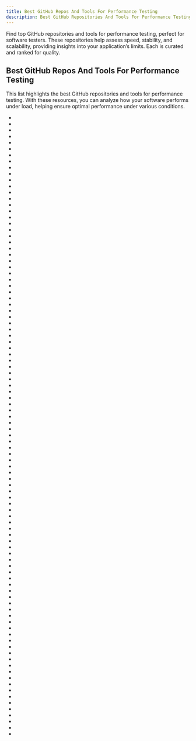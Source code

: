 ```yaml
---
title: Best GitHub Repos And Tools For Performance Testing
description: Best GitHub Repositories And Tools For Performance Testing For Software Testers. Our Repos List Are Curated Then Ranked By Stars And Forks.
---
```


Find top GitHub repositories and tools for performance testing, perfect for software testers. These repositories help assess speed, stability, and scalability, providing insights into your application’s limits. Each is curated and ranked for quality.

## Best GitHub Repos And Tools For Performance Testing

This list highlights the best GitHub repositories and tools for performance testing. With these resources, you can analyze how your software performs under load, helping ensure optimal performance under various conditions.

- <Badge owner="locustio" repoName="locust" stars="https://img.shields.io/github/stars/locustio/locust?style=flat&logoSize=auto" forks="https://img.shields.io/github/forks/locustio/locust?style=flat&logoSize=auto"/>
- <Badge owner="getanteon" repoName="anteon" stars="https://img.shields.io/github/stars/getanteon/anteon?style=flat&logoSize=auto" forks="https://img.shields.io/github/forks/getanteon/anteon?style=flat&logoSize=auto"/>
- <Badge owner="apache" repoName="jmeter" stars="https://img.shields.io/github/stars/apache/jmeter?style=flat&logoSize=auto" forks="https://img.shields.io/github/forks/apache/jmeter?style=flat&logoSize=auto"/>
- <Badge owner="atinfo" repoName="awesome-test-automation" stars="https://img.shields.io/github/stars/atinfo/awesome-test-automation?style=flat&logoSize=auto" forks="https://img.shields.io/github/forks/atinfo/awesome-test-automation?style=flat&logoSize=auto"/>
- <Badge owner="Blazity" repoName="next-enterprise" stars="https://img.shields.io/github/stars/Blazity/next-enterprise?style=flat&logoSize=auto" forks="https://img.shields.io/github/forks/Blazity/next-enterprise?style=flat&logoSize=auto"/>
- <Badge owner="sitespeedio" repoName="sitespeed.io" stars="https://img.shields.io/github/stars/sitespeedio/sitespeed.io?style=flat&logoSize=auto" forks="https://img.shields.io/github/forks/sitespeedio/sitespeed.io?style=flat&logoSize=auto"/>
- <Badge owner="promptfoo" repoName="promptfoo" stars="https://img.shields.io/github/stars/promptfoo/promptfoo?style=flat&logoSize=auto" forks="https://img.shields.io/github/forks/promptfoo/promptfoo?style=flat&logoSize=auto"/>
- <Badge owner="session-replay-tools" repoName="tcpcopy" stars="https://img.shields.io/github/stars/session-replay-tools/tcpcopy?style=flat&logoSize=auto" forks="https://img.shields.io/github/forks/session-replay-tools/tcpcopy?style=flat&logoSize=auto"/>
- <Badge owner="httprunner" repoName="httprunner" stars="https://img.shields.io/github/stars/httprunner/httprunner?style=flat&logoSize=auto" forks="https://img.shields.io/github/forks/httprunner/httprunner?style=flat&logoSize=auto"/>
- <Badge owner="marmelab" repoName="awesome-rest" stars="https://img.shields.io/github/stars/marmelab/awesome-rest?style=flat&logoSize=auto" forks="https://img.shields.io/github/forks/marmelab/awesome-rest?style=flat&logoSize=auto"/>
- <Badge owner="LinShunKang" repoName="MyPerf4J" stars="https://img.shields.io/github/stars/LinShunKang/MyPerf4J?style=flat&logoSize=auto" forks="https://img.shields.io/github/forks/LinShunKang/MyPerf4J?style=flat&logoSize=auto"/>
- <Badge owner="fortio" repoName="fortio" stars="https://img.shields.io/github/stars/fortio/fortio?style=flat&logoSize=auto" forks="https://img.shields.io/github/forks/fortio/fortio?style=flat&logoSize=auto"/>
- <Badge owner="pod4g" repoName="hiper" stars="https://img.shields.io/github/stars/pod4g/hiper?style=flat&logoSize=auto" forks="https://img.shields.io/github/forks/pod4g/hiper?style=flat&logoSize=auto"/>
- <Badge owner="vladmihalcea" repoName="hypersistence-utils" stars="https://img.shields.io/github/stars/vladmihalcea/hypersistence-utils?style=flat&logoSize=auto" forks="https://img.shields.io/github/forks/vladmihalcea/hypersistence-utils?style=flat&logoSize=auto"/>
- <Badge owner="cleanbrowsing" repoName="dnsperftest" stars="https://img.shields.io/github/stars/cleanbrowsing/dnsperftest?style=flat&logoSize=auto" forks="https://img.shields.io/github/forks/cleanbrowsing/dnsperftest?style=flat&logoSize=auto"/>
- <Badge owner="fcsonline" repoName="drill" stars="https://img.shields.io/github/stars/fcsonline/drill?style=flat&logoSize=auto" forks="https://img.shields.io/github/forks/fcsonline/drill?style=flat&logoSize=auto"/>
- <Badge owner="PragmaticFlow" repoName="NBomber" stars="https://img.shields.io/github/stars/PragmaticFlow/NBomber?style=flat&logoSize=auto" forks="https://img.shields.io/github/forks/PragmaticFlow/NBomber?style=flat&logoSize=auto"/>
- <Badge owner="naver" repoName="ngrinder" stars="https://img.shields.io/github/stars/naver/ngrinder?style=flat&logoSize=auto" forks="https://img.shields.io/github/forks/naver/ngrinder?style=flat&logoSize=auto"/>
- <Badge owner="phpbench" repoName="phpbench" stars="https://img.shields.io/github/stars/phpbench/phpbench?style=flat&logoSize=auto" forks="https://img.shields.io/github/forks/phpbench/phpbench?style=flat&logoSize=auto"/>
- <Badge owner="speedracer" repoName="speedracer" stars="https://img.shields.io/github/stars/speedracer/speedracer?style=flat&logoSize=auto" forks="https://img.shields.io/github/forks/speedracer/speedracer?style=flat&logoSize=auto"/>
- <Badge owner="addyosmani" repoName="puppeteer-webperf" stars="https://img.shields.io/github/stars/addyosmani/puppeteer-webperf?style=flat&logoSize=auto" forks="https://img.shields.io/github/forks/addyosmani/puppeteer-webperf?style=flat&logoSize=auto"/>
- <Badge owner="sqlancer" repoName="sqlancer" stars="https://img.shields.io/github/stars/sqlancer/sqlancer?style=flat&logoSize=auto" forks="https://img.shields.io/github/forks/sqlancer/sqlancer?style=flat&logoSize=auto"/>
- <Badge owner="calibreapp" repoName="image-actions" stars="https://img.shields.io/github/stars/calibreapp/image-actions?style=flat&logoSize=auto" forks="https://img.shields.io/github/forks/calibreapp/image-actions?style=flat&logoSize=auto"/>
- <Badge owner="shulieTech" repoName="Takin" stars="https://img.shields.io/github/stars/shulieTech/Takin?style=flat&logoSize=auto" forks="https://img.shields.io/github/forks/shulieTech/Takin?style=flat&logoSize=auto"/>
- <Badge owner="callstack" repoName="reassure" stars="https://img.shields.io/github/stars/callstack/reassure?style=flat&logoSize=auto" forks="https://img.shields.io/github/forks/callstack/reassure?style=flat&logoSize=auto"/>
- <Badge owner="d3ward" repoName="toolz" stars="https://img.shields.io/github/stars/d3ward/toolz?style=flat&logoSize=auto" forks="https://img.shields.io/github/forks/d3ward/toolz?style=flat&logoSize=auto"/>
- <Badge owner="bamlab" repoName="flashlight" stars="https://img.shields.io/github/stars/bamlab/flashlight?style=flat&logoSize=auto" forks="https://img.shields.io/github/forks/bamlab/flashlight?style=flat&logoSize=auto"/>
- <Badge owner="appneta" repoName="tcpreplay" stars="https://img.shields.io/github/stars/appneta/tcpreplay?style=flat&logoSize=auto" forks="https://img.shields.io/github/forks/appneta/tcpreplay?style=flat&logoSize=auto"/>
- <Badge owner="myzhan" repoName="boomer" stars="https://img.shields.io/github/stars/myzhan/boomer?style=flat&logoSize=auto" forks="https://img.shields.io/github/forks/myzhan/boomer?style=flat&logoSize=auto"/>
- <Badge owner="YahooArchive" repoName="boomerang" stars="https://img.shields.io/github/stars/YahooArchive/boomerang?style=flat&logoSize=auto" forks="https://img.shields.io/github/forks/YahooArchive/boomerang?style=flat&logoSize=auto"/>
- <Badge owner="treosh" repoName="lighthouse-ci-action" stars="https://img.shields.io/github/stars/treosh/lighthouse-ci-action?style=flat&logoSize=auto" forks="https://img.shields.io/github/forks/treosh/lighthouse-ci-action?style=flat&logoSize=auto"/>
- <Badge owner="TraceMachina" repoName="nativelink" stars="https://img.shields.io/github/stars/TraceMachina/nativelink?style=flat&logoSize=auto" forks="https://img.shields.io/github/forks/TraceMachina/nativelink?style=flat&logoSize=auto"/>
- <Badge owner="microsoft" repoName="diskspd" stars="https://img.shields.io/github/stars/microsoft/diskspd?style=flat&logoSize=auto" forks="https://img.shields.io/github/forks/microsoft/diskspd?style=flat&logoSize=auto"/>
- <Badge owner="microsoft" repoName="HydraLab" stars="https://img.shields.io/github/stars/microsoft/HydraLab?style=flat&logoSize=auto" forks="https://img.shields.io/github/forks/microsoft/HydraLab?style=flat&logoSize=auto"/>
- <Badge owner="dmaicher" repoName="doctrine-test-bundle" stars="https://img.shields.io/github/stars/dmaicher/doctrine-test-bundle?style=flat&logoSize=auto" forks="https://img.shields.io/github/forks/dmaicher/doctrine-test-bundle?style=flat&logoSize=auto"/>
- <Badge owner="smart-test-ti" repoName="SoloX" stars="https://img.shields.io/github/stars/smart-test-ti/SoloX?style=flat&logoSize=auto" forks="https://img.shields.io/github/forks/smart-test-ti/SoloX?style=flat&logoSize=auto"/>
- <Badge owner="fabienrenaud" repoName="java-json-benchmark" stars="https://img.shields.io/github/stars/fabienrenaud/java-json-benchmark?style=flat&logoSize=auto" forks="https://img.shields.io/github/forks/fabienrenaud/java-json-benchmark?style=flat&logoSize=auto"/>
- <Badge owner="tsliwowicz" repoName="go-wrk" stars="https://img.shields.io/github/stars/tsliwowicz/go-wrk?style=flat&logoSize=auto" forks="https://img.shields.io/github/forks/tsliwowicz/go-wrk?style=flat&logoSize=auto"/>
- <Badge owner="kubernetes" repoName="perf-tests" stars="https://img.shields.io/github/stars/kubernetes/perf-tests?style=flat&logoSize=auto" forks="https://img.shields.io/github/forks/kubernetes/perf-tests?style=flat&logoSize=auto"/>
- <Badge owner="HewlettPackard" repoName="netperf" stars="https://img.shields.io/github/stars/HewlettPackard/netperf?style=flat&logoSize=auto" forks="https://img.shields.io/github/forks/HewlettPackard/netperf?style=flat&logoSize=auto"/>
- <Badge owner="andyedinborough" repoName="stress-css" stars="https://img.shields.io/github/stars/andyedinborough/stress-css?style=flat&logoSize=auto" forks="https://img.shields.io/github/forks/andyedinborough/stress-css?style=flat&logoSize=auto"/>
- <Badge owner="dwyl" repoName="book" stars="https://img.shields.io/github/stars/dwyl/book?style=flat&logoSize=auto" forks="https://img.shields.io/github/forks/dwyl/book?style=flat&logoSize=auto"/>
- <Badge owner="alibaba" repoName="youku-sdk-tool-woodpecker" stars="https://img.shields.io/github/stars/alibaba/youku-sdk-tool-woodpecker?style=flat&logoSize=auto" forks="https://img.shields.io/github/forks/alibaba/youku-sdk-tool-woodpecker?style=flat&logoSize=auto"/>
- <Badge owner="alloy-rs" repoName="core" stars="https://img.shields.io/github/stars/alloy-rs/core?style=flat&logoSize=auto" forks="https://img.shields.io/github/forks/alloy-rs/core?style=flat&logoSize=auto"/>
- <Badge owner="theodo" repoName="falco" stars="https://img.shields.io/github/stars/theodo/falco?style=flat&logoSize=auto" forks="https://img.shields.io/github/forks/theodo/falco?style=flat&logoSize=auto"/>
- <Badge owner="thekvs" repoName="cpp-serializers" stars="https://img.shields.io/github/stars/thekvs/cpp-serializers?style=flat&logoSize=auto" forks="https://img.shields.io/github/forks/thekvs/cpp-serializers?style=flat&logoSize=auto"/>
- <Badge owner="alibaba" repoName="mobileperf" stars="https://img.shields.io/github/stars/alibaba/mobileperf?style=flat&logoSize=auto" forks="https://img.shields.io/github/forks/alibaba/mobileperf?style=flat&logoSize=auto"/>
- <Badge owner="aliesbelik" repoName="awesome-jmeter" stars="https://img.shields.io/github/stars/aliesbelik/awesome-jmeter?style=flat&logoSize=auto" forks="https://img.shields.io/github/forks/aliesbelik/awesome-jmeter?style=flat&logoSize=auto"/>
- <Badge owner="dotnet" repoName="performance" stars="https://img.shields.io/github/stars/dotnet/performance?style=flat&logoSize=auto" forks="https://img.shields.io/github/forks/dotnet/performance?style=flat&logoSize=auto"/>
- <Badge owner="AirportR" repoName="fulltclash" stars="https://img.shields.io/github/stars/AirportR/fulltclash?style=flat&logoSize=auto" forks="https://img.shields.io/github/forks/AirportR/fulltclash?style=flat&logoSize=auto"/>
- <Badge owner="YueChen-C" repoName="py-ios-device" stars="https://img.shields.io/github/stars/YueChen-C/py-ios-device?style=flat&logoSize=auto" forks="https://img.shields.io/github/forks/YueChen-C/py-ios-device?style=flat&logoSize=auto"/>
- <Badge owner="haf" repoName="expecto" stars="https://img.shields.io/github/stars/haf/expecto?style=flat&logoSize=auto" forks="https://img.shields.io/github/forks/haf/expecto?style=flat&logoSize=auto"/>
- <Badge owner="wix-incubator" repoName="DetoxInstruments" stars="https://img.shields.io/github/stars/wix-incubator/DetoxInstruments?style=flat&logoSize=auto" forks="https://img.shields.io/github/forks/wix-incubator/DetoxInstruments?style=flat&logoSize=auto"/>
- <Badge owner="lafikl" repoName="RWDPerf" stars="https://img.shields.io/github/stars/lafikl/RWDPerf?style=flat&logoSize=auto" forks="https://img.shields.io/github/forks/lafikl/RWDPerf?style=flat&logoSize=auto"/>
- <Badge owner="linux-rdma" repoName="perftest" stars="https://img.shields.io/github/stars/linux-rdma/perftest?style=flat&logoSize=auto" forks="https://img.shields.io/github/forks/linux-rdma/perftest?style=flat&logoSize=auto"/>
- <Badge owner="piotrmurach" repoName="rspec-benchmark" stars="https://img.shields.io/github/stars/piotrmurach/rspec-benchmark?style=flat&logoSize=auto" forks="https://img.shields.io/github/forks/piotrmurach/rspec-benchmark?style=flat&logoSize=auto"/>
- <Badge owner="grafana" repoName="awesome-k6" stars="https://img.shields.io/github/stars/grafana/awesome-k6?style=flat&logoSize=auto" forks="https://img.shields.io/github/forks/grafana/awesome-k6?style=flat&logoSize=auto"/>
- <Badge owner="grafana" repoName="k6-operator" stars="https://img.shields.io/github/stars/grafana/k6-operator?style=flat&logoSize=auto" forks="https://img.shields.io/github/forks/grafana/k6-operator?style=flat&logoSize=auto"/>
- <Badge owner="udhos" repoName="goben" stars="https://img.shields.io/github/stars/udhos/goben?style=flat&logoSize=auto" forks="https://img.shields.io/github/forks/udhos/goben?style=flat&logoSize=auto"/>
- <Badge owner="quii" repoName="mockingjay-server" stars="https://img.shields.io/github/stars/quii/mockingjay-server?style=flat&logoSize=auto" forks="https://img.shields.io/github/forks/quii/mockingjay-server?style=flat&logoSize=auto"/>
- <Badge owner="palkan" repoName="n_plus_one_control" stars="https://img.shields.io/github/stars/palkan/n_plus_one_control?style=flat&logoSize=auto" forks="https://img.shields.io/github/forks/palkan/n_plus_one_control?style=flat&logoSize=auto"/>
- <Badge owner="inspectIT" repoName="inspectIT" stars="https://img.shields.io/github/stars/inspectIT/inspectIT?style=flat&logoSize=auto" forks="https://img.shields.io/github/forks/inspectIT/inspectIT?style=flat&logoSize=auto"/>
- <Badge owner="petabridge" repoName="NBench" stars="https://img.shields.io/github/stars/petabridge/NBench?style=flat&logoSize=auto" forks="https://img.shields.io/github/forks/petabridge/NBench?style=flat&logoSize=auto"/>
- <Badge owner="maxim-saplin" repoName="CrossPlatformDiskTest" stars="https://img.shields.io/github/stars/maxim-saplin/CrossPlatformDiskTest?style=flat&logoSize=auto" forks="https://img.shields.io/github/forks/maxim-saplin/CrossPlatformDiskTest?style=flat&logoSize=auto"/>
- <Badge owner="kpdecker" repoName="six-speed" stars="https://img.shields.io/github/stars/kpdecker/six-speed?style=flat&logoSize=auto" forks="https://img.shields.io/github/forks/kpdecker/six-speed?style=flat&logoSize=auto"/>
- <Badge owner="bvanhoekelen" repoName="performance" stars="https://img.shields.io/github/stars/bvanhoekelen/performance?style=flat&logoSize=auto" forks="https://img.shields.io/github/forks/bvanhoekelen/performance?style=flat&logoSize=auto"/>
- <Badge owner="scalameter" repoName="scalameter" stars="https://img.shields.io/github/stars/scalameter/scalameter?style=flat&logoSize=auto" forks="https://img.shields.io/github/forks/scalameter/scalameter?style=flat&logoSize=auto"/>
- <Badge owner="kube-burner" repoName="kube-burner" stars="https://img.shields.io/github/stars/kube-burner/kube-burner?style=flat&logoSize=auto" forks="https://img.shields.io/github/forks/kube-burner/kube-burner?style=flat&logoSize=auto"/>
- <Badge owner="trytouca" repoName="trytouca" stars="https://img.shields.io/github/stars/trytouca/trytouca?style=flat&logoSize=auto" forks="https://img.shields.io/github/forks/trytouca/trytouca?style=flat&logoSize=auto"/>
- <Badge owner="quick-perf" repoName="quickperf" stars="https://img.shields.io/github/stars/quick-perf/quickperf?style=flat&logoSize=auto" forks="https://img.shields.io/github/forks/quick-perf/quickperf?style=flat&logoSize=auto"/>
- <Badge owner="BuilderIO" repoName="framework-benchmarks" stars="https://img.shields.io/github/stars/BuilderIO/framework-benchmarks?style=flat&logoSize=auto" forks="https://img.shields.io/github/forks/BuilderIO/framework-benchmarks?style=flat&logoSize=auto"/>
- <Badge owner="abstracta" repoName="jmeter-java-dsl" stars="https://img.shields.io/github/stars/abstracta/jmeter-java-dsl?style=flat&logoSize=auto" forks="https://img.shields.io/github/forks/abstracta/jmeter-java-dsl?style=flat&logoSize=auto"/>
- <Badge owner="cgoldberg" repoName="multi-mechanize" stars="https://img.shields.io/github/stars/cgoldberg/multi-mechanize?style=flat&logoSize=auto" forks="https://img.shields.io/github/forks/cgoldberg/multi-mechanize?style=flat&logoSize=auto"/>
- <Badge owner="jacksonh" repoName="manos" stars="https://img.shields.io/github/stars/jacksonh/manos?style=flat&logoSize=auto" forks="https://img.shields.io/github/forks/jacksonh/manos?style=flat&logoSize=auto"/>
- <Badge owner="v8" repoName="web-tooling-benchmark" stars="https://img.shields.io/github/stars/v8/web-tooling-benchmark?style=flat&logoSize=auto" forks="https://img.shields.io/github/forks/v8/web-tooling-benchmark?style=flat&logoSize=auto"/>
- <Badge owner="jmeter-maven-plugin" repoName="jmeter-maven-plugin" stars="https://img.shields.io/github/stars/jmeter-maven-plugin/jmeter-maven-plugin?style=flat&logoSize=auto" forks="https://img.shields.io/github/forks/jmeter-maven-plugin/jmeter-maven-plugin?style=flat&logoSize=auto"/>
- <Badge owner="LucaCanali" repoName="Miscellaneous" stars="https://img.shields.io/github/stars/LucaCanali/Miscellaneous?style=flat&logoSize=auto" forks="https://img.shields.io/github/forks/LucaCanali/Miscellaneous?style=flat&logoSize=auto"/>
- <Badge owner="patrickfav" repoName="BlurTestAndroid" stars="https://img.shields.io/github/stars/patrickfav/BlurTestAndroid?style=flat&logoSize=auto" forks="https://img.shields.io/github/forks/patrickfav/BlurTestAndroid?style=flat&logoSize=auto"/>
- <Badge owner="bengadbois" repoName="pewpew" stars="https://img.shields.io/github/stars/bengadbois/pewpew?style=flat&logoSize=auto" forks="https://img.shields.io/github/forks/bengadbois/pewpew?style=flat&logoSize=auto"/>
- <Badge owner="yswenli" repoName="SAEA" stars="https://img.shields.io/github/stars/yswenli/SAEA?style=flat&logoSize=auto" forks="https://img.shields.io/github/forks/yswenli/SAEA?style=flat&logoSize=auto"/>
- <Badge owner="DNS-OARC" repoName="dnsperf" stars="https://img.shields.io/github/stars/DNS-OARC/dnsperf?style=flat&logoSize=auto" forks="https://img.shields.io/github/forks/DNS-OARC/dnsperf?style=flat&logoSize=auto"/>
- <Badge owner="serputko" repoName="performance-testing-framework" stars="https://img.shields.io/github/stars/serputko/performance-testing-framework?style=flat&logoSize=auto" forks="https://img.shields.io/github/forks/serputko/performance-testing-framework?style=flat&logoSize=auto"/>
- <Badge owner="databricks" repoName="spark-perf" stars="https://img.shields.io/github/stars/databricks/spark-perf?style=flat&logoSize=auto" forks="https://img.shields.io/github/forks/databricks/spark-perf?style=flat&logoSize=auto"/>
- <Badge owner="metersphere" repoName="chrome-extensions" stars="https://img.shields.io/github/stars/metersphere/chrome-extensions?style=flat&logoSize=auto" forks="https://img.shields.io/github/forks/metersphere/chrome-extensions?style=flat&logoSize=auto"/>
- <Badge owner="flood-io" repoName="element" stars="https://img.shields.io/github/stars/flood-io/element?style=flat&logoSize=auto" forks="https://img.shields.io/github/forks/flood-io/element?style=flat&logoSize=auto"/>
- <Badge owner="mgasiorowski" repoName="performance_testing" stars="https://img.shields.io/github/stars/mgasiorowski/performance_testing?style=flat&logoSize=auto" forks="https://img.shields.io/github/forks/mgasiorowski/performance_testing?style=flat&logoSize=auto"/>
- <Badge owner="fperf" repoName="fperf" stars="https://img.shields.io/github/stars/fperf/fperf?style=flat&logoSize=auto" forks="https://img.shields.io/github/forks/fperf/fperf?style=flat&logoSize=auto"/>
- <Badge owner="crossoverJie" repoName="ptg" stars="https://img.shields.io/github/stars/crossoverJie/ptg?style=flat&logoSize=auto" forks="https://img.shields.io/github/forks/crossoverJie/ptg?style=flat&logoSize=auto"/>
- <Badge owner="DNS-OARC" repoName="flamethrower" stars="https://img.shields.io/github/stars/DNS-OARC/flamethrower?style=flat&logoSize=auto" forks="https://img.shields.io/github/forks/DNS-OARC/flamethrower?style=flat&logoSize=auto"/>
- <Badge owner="bartoszlenar" repoName="Validot" stars="https://img.shields.io/github/stars/bartoszlenar/Validot?style=flat&logoSize=auto" forks="https://img.shields.io/github/forks/bartoszlenar/Validot?style=flat&logoSize=auto"/>
- <Badge owner="keiya01" repoName="react-performance-testing" stars="https://img.shields.io/github/stars/keiya01/react-performance-testing?style=flat&logoSize=auto" forks="https://img.shields.io/github/forks/keiya01/react-performance-testing?style=flat&logoSize=auto"/>
- <Badge owner="grafana" repoName="postman-to-k6" stars="https://img.shields.io/github/stars/grafana/postman-to-k6?style=flat&logoSize=auto" forks="https://img.shields.io/github/forks/grafana/postman-to-k6?style=flat&logoSize=auto"/>
- <Badge owner="abbbi" repoName="nullfsvfs" stars="https://img.shields.io/github/stars/abbbi/nullfsvfs?style=flat&logoSize=auto" forks="https://img.shields.io/github/forks/abbbi/nullfsvfs?style=flat&logoSize=auto"/>
- <Badge owner="cloud-bulldozer" repoName="benchmark-operator" stars="https://img.shields.io/github/stars/cloud-bulldozer/benchmark-operator?style=flat&logoSize=auto" forks="https://img.shields.io/github/forks/cloud-bulldozer/benchmark-operator?style=flat&logoSize=auto"/>
- <Badge owner="krkn-chaos" repoName="krkn" stars="https://img.shields.io/github/stars/krkn-chaos/krkn?style=flat&logoSize=auto" forks="https://img.shields.io/github/forks/krkn-chaos/krkn?style=flat&logoSize=auto"/>
- <Badge owner="bmw-tech" repoName="ozzie.flutter" stars="https://img.shields.io/github/stars/bmw-tech/ozzie.flutter?style=flat&logoSize=auto" forks="https://img.shields.io/github/forks/bmw-tech/ozzie.flutter?style=flat&logoSize=auto"/>
- <Badge owner="grafana" repoName="k6-template-typescript" stars="https://img.shields.io/github/stars/grafana/k6-template-typescript?style=flat&logoSize=auto" forks="https://img.shields.io/github/forks/grafana/k6-template-typescript?style=flat&logoSize=auto"/>
- <Badge owner="testinggospels" repoName="camouflage" stars="https://img.shields.io/github/stars/testinggospels/camouflage?style=flat&logoSize=auto" forks="https://img.shields.io/github/forks/testinggospels/camouflage?style=flat&logoSize=auto"/>
- <Badge owner="AgoraIO-Community" repoName="MoonLight" stars="https://img.shields.io/github/stars/AgoraIO-Community/MoonLight?style=flat&logoSize=auto" forks="https://img.shields.io/github/forks/AgoraIO-Community/MoonLight?style=flat&logoSize=auto"/>
- <Badge owner="oliver006" repoName="elasticsearch-test-data" stars="https://img.shields.io/github/stars/oliver006/elasticsearch-test-data?style=flat&logoSize=auto" forks="https://img.shields.io/github/forks/oliver006/elasticsearch-test-data?style=flat&logoSize=auto"/>